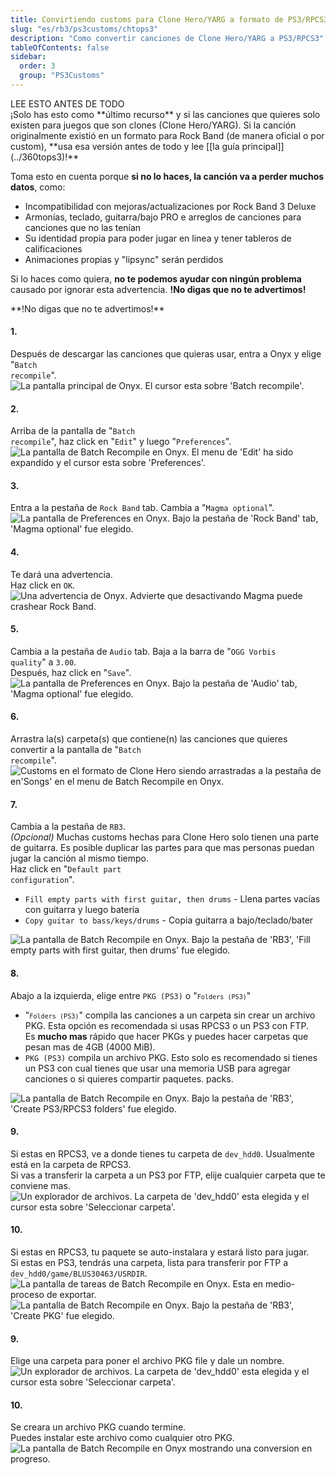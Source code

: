 ```yaml
---
title: Convirtiendo customs para Clone Hero/YARG a formato de PS3/RPCS3
slug: "es/rb3/ps3customs/chtops3"
description: "Como convertir canciones de Clone Hero/YARG a PS3/RPCS3"
tableOfContents: false
sidebar:
  order: 3
  group: "PS3Customs"
---
```


<Aside type="caution">LEE ESTO ANTES DE TODO</Aside>
  ¡Solo has esto como **último recurso** y si las canciones que quieres solo existen para juegos que son clones (Clone Hero/YARG). Si la canción originalmente existió en un formato para Rock Band (de manera oficial o por custom), **usa esa versión antes de todo y lee [[la guía principal]](../360tops3)!**

Toma esto en cuenta porque **si no lo haces, la canción va a perder muchos datos**, como:
* Incompatibilidad con mejoras/actualizaciones por Rock Band 3 Deluxe
* Armonías, teclado, guitarra/bajo PRO e arreglos de canciones para canciones que no las tenían
* Su identidad propia para poder jugar en linea y tener tableros de calificaciones
* Animaciones propias y "lipsync" serán perdidos

Si lo haces como quiera, **no te podemos ayudar con ningún problema** causado por ignorar esta advertencia.
**!No digas que no te advertimos!**

<Aside type="caution">**!No digas que no te advertimos!**</Aside>

#### 1.
Después de descargar las canciones que quieras usar, entra a Onyx y elige <span title="Procesamiento por lotes">"<code>Batch recompile</code>"</span>.  
<Image src={onyxbatch} alt="La pantalla principal de Onyx. El cursor esta sobre 'Batch recompile'." />

#### 2.
Arriba de la pantalla de <span title="Procesamiento por lotes">"<code>Batch recompile</code>"</span>, haz click en <span title="Editar">"<code>Edit</code>"</span> y luego <span title="Preferencias">"<code>Preferences</code>"</span>.  
<Image src={onyxbatchprefs} alt="La pantalla de Batch Recompile en Onyx. El menu de 'Edit' ha sido expandido y el cursor esta sobre 'Preferences'." />

#### 3.
Entra a la pestaña de `Rock Band` tab. 
Cambia a <span title="Magma opcional">"<code>Magma optional</code>"</span>.  
<Image src={onyxbatchprefsrb} alt="La pantalla de Preferences en Onyx. Bajo la pestaña de 'Rock Band' tab, 'Magma optional' fue elegido." />

#### 4.
Te dará una advertencia.  
Haz click en `OK`.  
<Image src={onyxbatchwarn} alt="Una advertencia de Onyx. Advierte que desactivando Magma puede crashear Rock Band." />

#### 5.
Cambia a la pestaña de `Audio` tab. 
Baja a la barra de <span title="Calidad de OGG Vorbis">"<code>OGG Vorbis quality</code>"</span> a `3.00`.  
Después, haz click en <span title="Guardar">"<code>Save</code>"</span>.  
<Image src={onyxbatchprefsaud} alt="La pantalla de Preferences en Onyx. Bajo la pestaña de 'Audio' tab, 'Magma optional' fue elegido." />

#### 6.
Arrastra la(s) carpeta(s) que contiene(n) las canciones que quieres convertir a la pantalla de <span title="Procesamiento por lotes">"<code>Batch recompile</code>"</span>.  
<Image src={onyxbatchdrag} alt="Customs en el formato de Clone Hero siendo arrastradas a la pestaña de en'Songs' en el menu de Batch Recompile en Onyx." />

#### 7.
Cambia a la pestaña de `RB3`.  
*(Opcional)* Muchas customs hechas para Clone Hero solo tienen una parte de guitarra. Es posible duplicar las partes para que mas personas puedan jugar la canción al mismo tiempo.  
Haz click en <span title="Configuración de partes predeterminada">"<code>Default part configuration</code>"</span>.
* `Fill empty parts with first guitar, then drums` - Llena partes vacías con guitarra y luego batería
* `Copy guitar to bass/keys/drums` - Copia guitarra a bajo/teclado/bater
<Image src={onyxbatchparts} alt="La pantalla de Batch Recompile en Onyx. Bajo la pestaña de 'RB3', 'Fill empty parts with first guitar, then drums' fue elegido." />

#### 8.
Abajo a la izquierda, elige entre `PKG (PS3)` o <span title="Carpetas (PS3)">"<code>`Folders (PS3)`</code>"</span>
  * <span title="Carpetas (PS3)">"<code>`Folders (PS3)`</code>"</span> compila las canciones a un carpeta sin crear un archivo PKG. Esta opción es recomendada si usas RPCS3 o un PS3 con FTP.  
  Es **mucho mas** rápido que hacer PKGs y puedes hacer carpetas que pesan mas de 4GB (4000 MiB).
  * `PKG (PS3)` compila un archivo PKG. Esto solo es recomendado si tienes un PS3 con cual tienes que usar una memoria USB para agregar canciones o si quieres compartir paquetes.
 packs.

<Tabs>
  <TabItem label="Folders (PS3)">
    <Image src={onyxbatchfolders} alt="La pantalla de Batch Recompile en Onyx. Bajo la pestaña de 'RB3', 'Create PS3/RPCS3 folders' fue elegido." />

#### 9.
Si estas en RPCS3, ve a donde tienes tu carpeta de `dev_hdd0`. Usualmente está en la carpeta de RPCS3.  
Si vas a transferir la carpeta a un PS3 por FTP, elije cualquier carpeta que te conviene mas.  
<Image src={savefolderes} alt="Un explorador de archivos. La carpeta de 'dev_hdd0' esta elegida y el cursor esta sobre 'Seleccionar carpeta'." />

#### 10.
Si estas en RPCS3, tu paquete se auto-instalara y estará listo para jugar.  
Si estas en PS3, tendrás una carpeta, lista para transferir por FTP a `dev_hdd0/game/BLUS30463/USRDIR`.  
<Image src={onyxbatchfinish} alt="La pantalla de tareas de Batch Recompile en Onyx. Esta en medio-proceso de exportar." />
</TabItem>
  <TabItem label="PKG (PS3)">
    <Image src={onyxbatchpkg} alt="La pantalla de Batch Recompile en Onyx. Bajo la pestaña de 'RB3', 'Create PKG' fue elegido." />

#### 9.
Elige una carpeta para poner el archivo PKG file y dale un nombre.  
<Image src={savepkgfolderes} alt="Un explorador de archivos. La carpeta de 'dev_hdd0' esta elegida y el cursor esta sobre 'Seleccionar carpeta'." />

#### 10.
Se creara un archivo PKG cuando termine.  
Puedes instalar este archivo como cualquier otro PKG.  
<Image src={onyxbatchfinish} alt="La pantalla de Batch Recompile en Onyx mostrando una conversion en progreso." />
  </TabItem>
</Tabs>